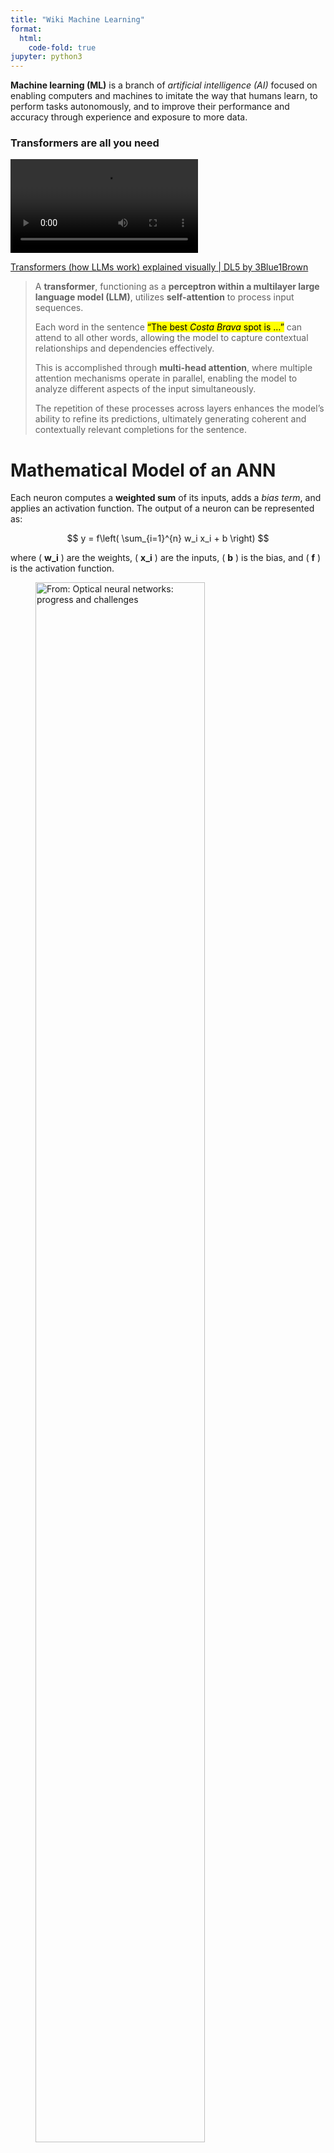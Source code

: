 ```yaml
---
title: "Wiki Machine Learning"
format:
  html:
    code-fold: true
jupyter: python3
---
```



**Machine learning (ML)** is a branch of *artificial intelligence (AI)* focused on enabling computers and machines to imitate the way that humans learn, to perform tasks autonomously, and to improve their performance and accuracy through experience and exposure to more data.

### Transformers are all you need

![](/images/home/Transformers-Matrix.mp4)

[Transformers (how LLMs work) explained visually | DL5 by 3Blue1Brown](https://youtu.be/wjZofJX0v4M?si=NFUsR95VrkedYn7B){.external target='_blank'}

> A **transformer**, functioning as a **perceptron within a multilayer large language model (LLM)**, utilizes **self-attention** to process input sequences.
>
> Each word in the sentence <mark>"The best *Costa Brava* spot is ..."</mark> can attend to all other words, allowing the model to capture contextual relationships and dependencies effectively.
>
> This is accomplished through **multi-head attention**, where multiple attention mechanisms operate in parallel, enabling the model to analyze different aspects of the input simultaneously.
>
> The repetition of these processes across layers enhances the model's ability to refine its predictions, ultimately generating coherent and contextually relevant completions for the sentence.


# Mathematical Model of an ANN

Each neuron computes a **weighted sum** of its inputs, adds a *bias term*, and applies an activation function. The output of a neuron can be represented as:

$$
y = f\left( \sum_{i=1}^{n} w_i x_i + b \right)
$$

where ( **w_i** ) are the weights, ( **x_i** ) are the inputs, ( **b** ) is the bias, and ( **f** ) is the activation function.

![[From: Optical neural networks: progress and challenges](https://www.nature.com/articles/s41377-024-01590-3){.external target='_blank'}](https://media.springernature.com/full/springer-static/image/art%3A10.1038%2Fs41377-024-01590-3/MediaObjects/41377_2024_1590_Fig3_HTML.png?as=webp){width=80%}

*Neuron structure and artificial neural network*. **a** Structure of biological neurons. **b** Mathematical inferring process of artificial neurons in multi-layer perceptron, including the input, weights, summation, activation function, and output. **c** Multi-layer perceptron artificial neural network

# Python, Manim and Machine Learning

**Python** is a versatile programming language widely used for coding **Artificial Neural Networks (ANNs)** and **Machine Learning (ML)** algorithms.

### Fourier Series

> The **Fourier** series animation using **Manim** serves as an excellent example of how **Python** can be used to create complex visualizations and animations for mathematical concepts.


![](/images/home/FourierSeriesAnimation.mp4)

<mark>The Fourier series animation showcases Python's ability to visualize complex mathematical concepts, which is crucial in ML for understanding data distributions, model architectures, and algorithm behavior.</mark>

Similarly, when working with ANNs and ML, you would use Python to create visualizations of your model's architecture, training progress, and prediction results.


``` python
from manim import *

class FourierSeriesAnimation(Scene):
    def construct(self):
        # Create axes
        axes = Axes(
            x_range=[-2*PI, 2*PI, PI/2],
            y_range=[-2, 2, 1],
            axis_config={"color": BLUE},
        )
        
        # Create the original function (square wave)
        def square_wave(x):
            return np.sign(np.sin(x))
        
        original_func = axes.plot(square_wave, color=WHITE)
        
        # Define a list of colors for the approximations
        colors = [RED, GREEN, YELLOW, PURPLE, ORANGE]
        
        # Create Fourier series approximations
        approximations = []
        for n in range(1, 6):
            def fourier_series(x):
                return sum([(4 / ((2*k - 1) * PI)) * np.sin((2*k - 1) * x) for k in range(1, n+1)])
            
            approximations.append(axes.plot(fourier_series, color=colors[n-1]))
        
        # Add elements to the scene
        self.add(axes, original_func)
        
        # Animate the Fourier series approximations
        for approx in approximations:
            self.play(Create(approx), run_time=2)
            self.wait(1)
        
        self.wait(2)

# Render the scene
if __name__ == "__main__":
    scene = FourierSeriesAnimation()
    scene.render()

```
# Python, Quarto and Machine Learning

`Quarto` supports executable `Python` code blocks within `markdown`.

This allows you to create fully reproducible documents and reports—the Python code required to produce your output is part of the document itself, and is automatically re-run whenever the document is rendered.

### matplotlib demo

```python
#| label: fig-polar
#| fig-cap: "A line plot on a polar axis"

import numpy as np
import matplotlib.pyplot as plt

r = np.arange(0, 2, 0.01)
theta = 2 * np.pi * r
fig, ax = plt.subplots(
  subplot_kw = {'projection': 'polar'} 
)
ax.plot(theta, r)
ax.set_rticks([0.5, 1, 1.5, 2])
ax.grid(True)
plt.show()
```
::: {.column-page-right}
### Spiking Neuron Potential

```python

#| label: fig-neuron
#| fig-cap: "Membrane Potential of a Spiking Neuron"

import numpy as np
import matplotlib.pyplot as plt

# Simulation parameters
T = 100  # Total time in ms
dt = 1   # Time step in ms
time = np.arange(0, T, dt)

# Neuron parameters
V_th = -50  # Spike threshold in mV
V_reset = -65  # Reset potential in mV
R = 1  # Resistance in MΩ
tau = 10  # Membrane time constant in ms

# Input current (constant for simplicity)
I = 1.5  # Input current in μA

# Initialize variables
V_m = V_reset * np.ones(len(time))  # Membrane potential array
spikes = []  # List to store spike times

# Simulation loop
for t in range(1, len(time)):
    dV = (-(V_m[t-1] - V_reset) + R * I) / tau * dt  # Update membrane potential
    V_m[t] = V_m[t-1] + dV
    
    # Check for spike
    if V_m[t] >= V_th:
        spikes.append(t)  # Record spike time
        V_m[t] = V_reset  # Reset membrane potential after spike

# Plotting results
plt.figure(figsize=(10, 5))
plt.plot(time, V_m, label="Membrane Potential ($V_m$)", color='blue')
plt.plot(spikes, [V_th]*len(spikes), 'ro', label="Spikes")  # Plot spikes as red dots
plt.axhline(V_th, color='black', linestyle='--', label="Spike Threshold")
plt.title("Membrane Potential of a Spiking Neuron")
plt.xlabel("Time (ms)")
plt.ylabel("Membrane Potential (mV)")
plt.legend()
plt.grid()
plt.show()

```



### Perceptron

```python
#| label: fig-perceptron
#| fig-cap: "Output of Two-Layer Perceptron (XOR Function"

import numpy as np
import matplotlib.pyplot as plt

# Activation function: Sigmoid
def sigmoid(x):
    return 1 / (1 + np.exp(-x))

# Derivative of the sigmoid function
def sigmoid_derivative(x):
    return x * (1 - x)

# Input data (4 samples, 2 features)
X = np.array([[0, 0],
              [0, 1],
              [1, 0],
              [1, 1]])

# Output data (XOR function)
y = np.array([[0],
              [1],
              [1],
              [0]])

# Seed for reproducibility
np.random.seed(42)

# Initialize weights
input_layer_neurons = 2  # Number of input features
hidden_layer_neurons = 2  # Number of hidden neurons
output_neurons = 1        # Number of output neurons

# Weights between input layer and hidden layer
weights_input_hidden = np.random.uniform(size=(input_layer_neurons, hidden_layer_neurons))
# Weights between hidden layer and output layer
weights_hidden_output = np.random.uniform(size=(hidden_layer_neurons, output_neurons))

# Learning rate
learning_rate = 0.5

# Training the network
epochs = 10000
for epoch in range(epochs):
    # Forward pass
    hidden_layer_activation = np.dot(X, weights_input_hidden)
    hidden_layer_output = sigmoid(hidden_layer_activation)

    output_layer_activation = np.dot(hidden_layer_output, weights_hidden_output)
    predicted_output = sigmoid(output_layer_activation)

    # Backpropagation
    error = y - predicted_output
    d_predicted_output = error * sigmoid_derivative(predicted_output)
    
    error_hidden_layer = d_predicted_output.dot(weights_hidden_output.T)
    d_hidden_layer = error_hidden_layer * sigmoid_derivative(hidden_layer_output)

    # Updating weights
    weights_hidden_output += hidden_layer_output.T.dot(d_predicted_output) * learning_rate
    weights_input_hidden += X.T.dot(d_hidden_layer) * learning_rate

# Final predictions after training
final_hidden_layer_activation = np.dot(X, weights_input_hidden)
final_hidden_layer_output = sigmoid(final_hidden_layer_activation)

final_output_layer_activation = np.dot(final_hidden_layer_output, weights_hidden_output)
final_predicted_output = sigmoid(final_output_layer_activation)

# Plotting results
plt.figure(figsize=(10, 5))
plt.scatter(X[:, 0], X[:, 1], c=final_predicted_output.flatten(), cmap='RdYlBu', s=100)
plt.title("Output of Two-Layer Perceptron (XOR Function)")
plt.xlabel("Input Feature 1")
plt.ylabel("Input Feature 2")
plt.colorbar(label='Predicted Output')
plt.grid()
plt.xlim(-0.5, 1.5)
plt.ylim(-0.5, 1.5)
plt.show()


```

:::
